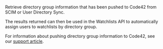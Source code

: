 Retrieve directory group information that has been pushed to Code42 from SCIM or User Directory Sync.

The results returned can then be used in the Watchlists API to automatically assign users to watchlists by directory group.

For information about pushing directory group information to Code42, see our [support article](https://support.code42.com/Incydr/Admin/Monitoring_and_managing/Manage_watchlists#Push_groups_to_Code42).
